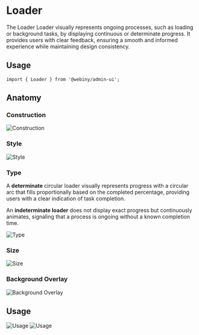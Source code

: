 

<Meta of={LoaderStories} />

# Loader

The Loader Loader visually represents ongoing processes, such as loading or background tasks, by displaying continuous or determinate progress. It provides users with clear feedback, ensuring a smooth and informed experience while maintaining design consistency.

<Canvas of={LoaderStories.Default}/>

## Usage

```
import { Loader } from '@webiny/admin-ui';
```

## Anatomy

### Construction
<img src="/images/storybook/loader/construction.png" alt="Construction"/>

### Style
<img src="/images/storybook/loader/style.png" alt="Style"/>

### Type

A **determinate** circular loader visually represents progress with a circular arc that fills proportionally based on the completed percentage, providing users with a clear indication of task completion.

An **indeterminate loader** does not display exact progress but continuously animates, signaling that a process is ongoing without a known completion time.

<img src="/images/storybook/loader/type.png" alt="Type"/>

### Size
<img src="/images/storybook/loader/size.png" alt="Size"/>

### Background Overlay
<img src="/images/storybook/loader/background-overlay.png" alt="Background Overlay"/>

## Usage

<img src="/images/storybook/loader/usage-1.png" alt="Usage"/>

<img src="/images/storybook/loader/usage-2.png" alt="Usage"/>